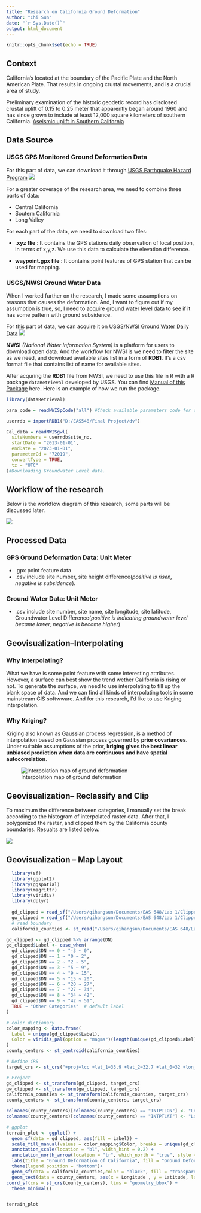 ```yaml
---
title: "Research on California Ground Deformation"
author: "Chi Sun"
date: "`r Sys.Date()`"
output: html_document
---
```


```r
knitr::opts_chunk$set(echo = TRUE)
```

## Context

California's located at the boundary of the Pacific Plate and the North American Plate. That results in ongoing crustal movements, and is a crucial area of study.

Preliminary examination of the historic geodetic record has disclosed crustal uplift of 0.15 to 0.25 meter that apparently began around 1960 and has since grown to include at least 12,000 square kilometers of southern California.
[Aseismic uplift in Southern California](https://www.usgs.gov/publications/aseismic-uplift-southern-california)

## Data Source

### USGS GPS Monitored Ground Deformation Data

For this part of data, we can download it through [USGS Earthquake Hazard Program](https://earthquake.usgs.gov/monitoring/gps/CentralCalifornia_ITRF2014)
![](/Users/qihangsun/Documents/EAS 648/Lab 1/USGS_GPS.png)

For a greater coverage of the research area, we need to combine three parts of data:

- Central California
- Soutern California
- Long Valley

For each part of the data, we need to download two files:

- **.xyz flie** : It contains the GPS stations daily observation of local position, in terms of x,y,z. We use this data to calculate the elevation difference.

- **waypoint.gpx file** : It contains point features of GPS station that can be used for mapping.


### USGS/NWSI Ground Water Data

When I worked further on the research, I made some assumptions on reasons that causes the deformation. And, I want to figure out if my assumption is true, so, I need to acquire ground water level data to see if it has some pattern with ground subsidence.

For this part of data, we can acquire it on [USGS/NWSI Ground Water Daily Data](https://waterdata.usgs.gov/ca/nwis/dv/?referred_module=gw)
![](/Users/qihangsun/Documents/EAS 648/Lab 1/USGS_GroundWater.png)

**NWSI** *(National Water Information System)* is a platform for users to download open data. And the workflow for NWSI is we need to filter the site as we need, and download available sites list in a form of **RDB1**. It's a csv format file that contains list of name for available sites. 

After acquring the **RDB1** file from NWSI, we need to use this file in R with a R package `dataRetrieval` developed by USGS. You can find [Manual of this Package](https://drive.google.com/file/d/1lBg2TS7TkiZp7EF5_vykjPv7txSJyQ2F/view?usp=drive_link) here. Here is an example of how we run the package.

``` r
library(dataRetrieval)

para_code = readNWISpCode("all") #Check available parameters code for downloading water data by attributes

userrdb = importRDB1("D:/EAS548/Final Project/dv")

Cal_data = readNWISgwl(
  siteNumbers = userrdb$site_no,
  startDate = "2013-01-01",
  endDate = "2023-01-01",
  parameterCd = "72019",
  convertType = TRUE,
  tz = "UTC"
)#Downloading Groundwater Level data.
```

## Workflow of the research
Below is the workflow diagram of this research, some parts will be discussed later.

![](/Users/qihangsun/Documents/EAS 648/Lab 1/workflow.png)

## Processed Data
### GPS Ground Deformation Data: Unit Meter
- .gpx point feature data
- .csv include site number, site height difference(*positive is risen, negative is subsidence*).

### Ground Water Data: Unit Meter
- .csv include site number, site name, site longitude, site latitude, Groundwater Level Difference(*positive is indicating groundwater level became lower, negative is became higher*)

## Geovisualization--Interpolating 

### Why Interpolating? 
What we have is some point feature with some interesting attributes. However, a surface can best show the trend wether California is rising or not. To generate the surface, we need to use interpolating to fill up the blank space of data. And we can find all kinds of interpolating tools in some mainstream GIS softwware. And for this research, I'd like to use Kriging interpolation.

### Why Kriging?
Kriging also known as Gaussian process regression, is a method of interpolation based on Gaussian process governed by **prior covariances**. Under suitable assumptions of the prior, **kriging gives the best linear unbiased prediction when data are continuous and have spatial autocorrelation**.

![Interpolation map of ground deformation](/Users/qihangsun/Documents/EAS 648/Lab 1/Interpolation.png)

## Geovisualization-- Reclassify and Clip
To maximum the difference between categories, I manually set the break according to the histogram of interpolated raster data. After that, I polygonized the raster, and clipped them by the California county boundaries.
Resualts are listed below.

![](/Users/qihangsun/Documents/EAS 648/Lab 1/clip.png)

## Geovisualization -- Map Layout

```r
  library(sf)
  library(ggplot2)
  library(ggspatial)
  library(magrittr)
  library(viridis)
  library(dplyr)
  
  gd_clipped = read_sf("/Users/qihangsun/Documents/EAS 648/Lab 1/Clipped_Total_Site_Deformation.gpkg")
  gw_clipped = read_sf("/Users/qihangsun/Documents/EAS 648/Lab 1/Clipped_GW.gpkg")
  # read boundary
  california_counties <- st_read("/Users/qihangsun/Documents/EAS 648/Lab 1/CA_Counties/CA_Counties_TIGER2016.shp")

gd_clipped <- gd_clipped %>% arrange(DN)
gd_clipped$Label <- case_when(
  gd_clipped$DN == 0 ~ "-3 ~ 0",
  gd_clipped$DN == 1 ~ "0 ~ 2",
  gd_clipped$DN == 2 ~ "2 ~ 5",
  gd_clipped$DN == 3 ~ "5 ~ 9",
  gd_clipped$DN == 4 ~ "9 ~ 15",
  gd_clipped$DN == 5 ~ "15 ~ 20",
  gd_clipped$DN == 6 ~ "20 ~ 27",
  gd_clipped$DN == 7 ~ "27 ~ 34",
  gd_clipped$DN == 8 ~ "34 ~ 42",
  gd_clipped$DN == 9 ~ "42 ~ 51",
  TRUE ~ "Other Categories"  # default label
)

# color dictionary
color_mapping <- data.frame(
  Label = unique(gd_clipped$Label),
  Color = viridis_pal(option = "magma")(length(unique(gd_clipped$Label)))
)
county_centers <- st_centroid(california_counties)

# Define CRS
target_crs <- st_crs("+proj=lcc +lat_1=33.9 +lat_2=32.7 +lat_0=32 +lon_0=-116.9 +x_0=2000000 +y_0=500000.0000000002 +datum=NAD83 +units=us-ft +no_defs")

# Project
gd_clipped <- st_transform(gd_clipped, target_crs)
gw_clipped <- st_transform(gw_clipped, target_crs)
california_counties <- st_transform(california_counties, target_crs)
county_centers <- st_transform(county_centers, target_crs)

colnames(county_centers)[colnames(county_centers) == "INTPTLON"] <- "Longitude"
colnames(county_centers)[colnames(county_centers) == "INTPTLAT"] <- "Latitude"

# ggplot
terrain_plot <- ggplot() +
  geom_sf(data = gd_clipped, aes(fill = Label)) + 
  scale_fill_manual(values = color_mapping$Color, breaks = unique(gd_clipped$Label)) +  # Color and Order
  annotation_scale(location = "bl", width_hint = 0.2) +
  annotation_north_arrow(location = "tr", which_north = "true", style = north_arrow_fancy_orienteering) +
  labs(title = "Ground Deformation of California", fill = "Ground Deformation (Unit: mm)") +  # Legend Title
  theme(legend.position = "bottom")+
  geom_sf(data = california_counties,color = "black", fill = "transparent")+  # 绘制县边界
  geom_text(data = county_centers, aes(x = Longitude , y = Latitude, label = NAME), nudge_y = 0.1, size = 2) +
coord_sf(crs = st_crs(county_centers), lims = "geometry_bbox") +
  theme_minimal()


terrain_plot
```




